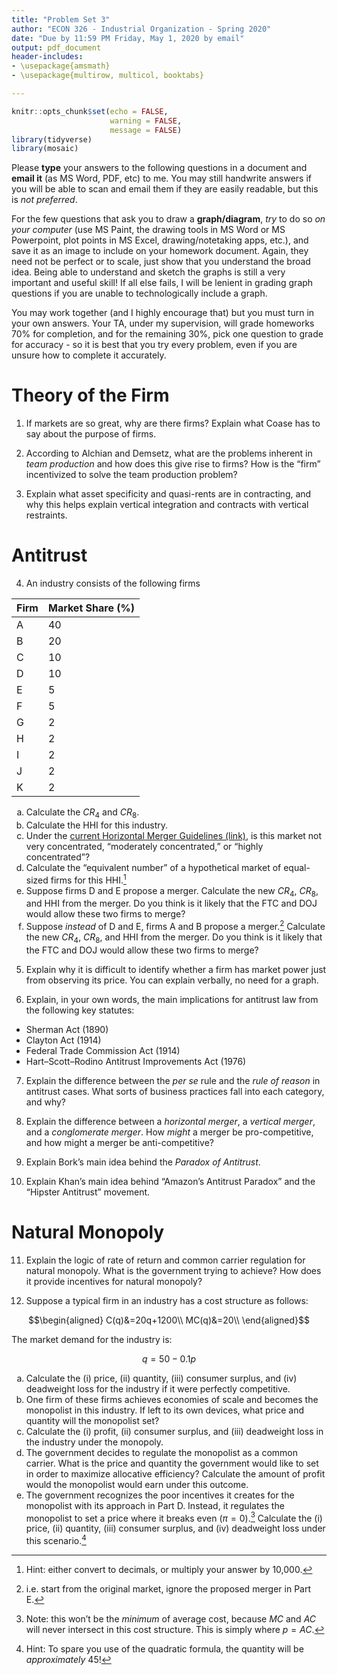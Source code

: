 ```yaml
---
title: "Problem Set 3"
author: "ECON 326 - Industrial Organization - Spring 2020"
date: "Due by 11:59 PM Friday, May 1, 2020 by email"
output: pdf_document
header-includes:
- \usepackage{amsmath}
- \usepackage{multirow, multicol, booktabs}

---
```


```r
knitr::opts_chunk$set(echo = FALSE,
                      warning = FALSE,
                      message = FALSE)
library(tidyverse)
library(mosaic)
```

Please **type** your answers to the following questions in a document and **email it** (as MS Word, PDF, etc) to me. You may still handwrite answers if you will be able to scan and email them if they are easily readable, but this is *not preferred*.

For the few questions that ask you to draw a **graph/diagram**, *try* to do so *on your computer* (use MS Paint, the drawing tools in MS Word or MS Powerpoint, plot points in MS Excel, drawing/notetaking apps, etc.), and save it as an image to include on your homework document. Again, they need not be perfect or to scale, just show that you understand the broad idea. Being able to understand and sketch the graphs is still a very important and useful skill! If all else fails, I will be lenient in grading graph questions if you are unable to technologically include a graph. 

You may work together (and I highly encourage that) but you must turn in your own answers. Your TA, under my supervision, will grade homeworks 70% for completion, and for the remaining 30%, pick one question to grade for accuracy - so it is best that you try every problem, even if you are unsure how to complete it accurately.

# Theory of the Firm

1. If markets are so great, why are there firms? Explain what Coase has to say about the purpose of firms.

\clearpage

2. According to Alchian and Demsetz, what are the problems inherent in *team production* and how does this give rise to firms? How is the "firm" incentivized to solve the team production problem?

\clearpage

3. Explain what asset specificity and quasi-rents are in contracting, and why this helps explain vertical integration and contracts with vertical restraints.

\clearpage

# Antitrust

4. An industry consists of the following firms

| Firm | Market Share (%) |
|------|------------------|
| A | 40 |
| B | 20 |
| C | 10 |
| D | 10 |
| E | 5 |
| F | 5 |
| G | 2 |
| H | 2 |
| I | 2 |
| J | 2 |
| K | 2 |

a. Calculate the $CR_4$ and $CR_8$.
b. Calculate the HHI for this industry.
c. Under the [current Horizontal Merger Guidelines (link)](https://ios20.classes.ryansafner.com/slides/4.1-slides#27), is this market not very concentrated, "moderately concentrated," or "highly concentrated"?
d. Calculate the "equivalent number" of a hypothetical market of equal-sized firms for this HHI.^[Hint: either convert to decimals, or multiply your answer by 10,000.]
e. Suppose firms D and E propose a merger. Calculate the new $CR_4$, $CR_8$, and HHI from the merger. Do you think is it likely that the FTC and DOJ would allow these two firms to merge?
f. Suppose *instead* of D and E, firms A and B propose a merger.^[i.e. start from the original market, ignore the proposed merger in Part E.] Calculate the new $CR_4$, $CR_8$, and HHI from the merger. Do you think is it likely that the FTC and DOJ would allow these two firms to merge?

\clearpage

5. Explain why it is difficult to identify whether a firm has market power just from observing its price. You can explain verbally, no need for a graph.

\clearpage

6. Explain, in your own words, the main implications for antitrust law from the following key statutes:

- Sherman Act (1890)
- Clayton Act (1914)
- Federal Trade Commission Act (1914)
- Hart–Scott–Rodino Antitrust Improvements Act (1976)

\clearpage

7. Explain the difference between the *per se* rule and the *rule of reason* in antitrust cases. What sorts of business practices fall into each category, and why?

\clearpage

8. Explain the difference between a *horizontal merger*, a *vertical merger*, and a *conglomerate merger*. How *might* a merger be pro-competitive, and how might a merger be anti-competitive?

\clearpage

9. Explain Bork's main idea behind the *Paradox of Antitrust*.


\clearpage

10. Explain Khan's main idea behind "Amazon's Antitrust Paradox" and the "Hipster Antitrust" movement.

\clearpage

# Natural Monopoly

11. Explain the logic of rate of return and common carrier regulation for natural monopoly. What is the government trying to achieve? How does it provide incentives for natural monopoly?

\clearpage

12. Suppose a typical firm in an industry has a cost structure as follows:

$$\begin{aligned}
C(q)&=20q+1200\\
MC(q)&=20\\
\end{aligned}$$

The market demand for the industry is:

$$q=50-0.1p$$

a. Calculate the (i) price, (ii) quantity, (iii) consumer surplus, and (iv) deadweight loss for the industry if it were perfectly competitive.
b. One firm of these firms achieves economies of scale and becomes the monopolist in this industry. If left to its own devices, what price and quantity will the monopolist set?
c. Calculate the (i) profit, (ii) consumer surplus, and (iii) deadweight loss in the industry under the monopoly.
d. The government decides to regulate the monopolist as a common carrier. What is the price and quantity the government would like to set in order to maximize allocative efficiency? Calculate the amount of profit would the monopolist would earn under this outcome.
e. The government recognizes the poor incentives it creates for the monopolist with its approach in Part D. Instead, it regulates the monopolist to set a price where it breaks even $(\pi=0)$.^[Note: this won't be the *minimum* of average cost, because $MC$ and $AC$ will never intersect in this cost structure. This is simply where $p=AC$.] Calculate the (i) price, (ii) quantity, (iii) consumer surplus, and (iv) deadweight loss under this scenario.^[Hint: To spare you use of the quadratic formula, the quantity will be *approximately* 45!]
